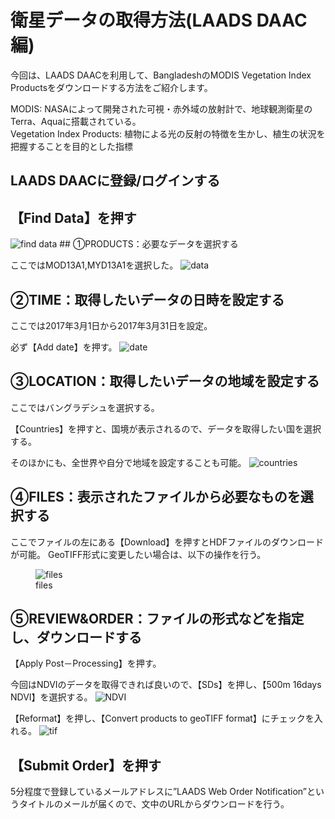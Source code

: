 # 衛星データの取得方法(LAADS DAAC編)

今回は、LAADS DAACを利用して、BangladeshのMODIS Vegetation Index Productsをダウンロードする方法をご紹介します。

MODIS: NASAによって開発された可視・赤外域の放射計で、地球観測衛星のTerra、Aquaに搭載されている。  
Vegetation Index Products:  植物による光の反射の特徴を生かし、植生の状況を把握することを目的とした指標 

## LAADS DAACに登録/ログインする

## 【Find Data】を押す
![find data](images/LD-1.png)
## ①PRODUCTS：必要なデータを選択する  

ここではMOD13A1,MYD13A1を選択した。
![data](images/LD-2.png)

## ②TIME：取得したいデータの日時を設定する

ここでは2017年3月1日から2017年3月31日を設定。

必ず【Add date】を押す。
![date](images/LD-3.png)

## ③LOCATION：取得したいデータの地域を設定する


ここではバングラデシュを選択する。

【Countries】を押すと、国境が表示されるので、データを取得したい国を選択する。

そのほかにも、全世界や自分で地域を設定することも可能。
![countries](images/LD-4.png)

## ④FILES：表示されたファイルから必要なものを選択する

ここでファイルの左にある【Download】を押すとHDFファイルのダウンロードが可能。
GeoTIFF形式に変更したい場合は、以下の操作を行う。

![files](images/LD-5.png)

## ⑤REVIEW&ORDER：ファイルの形式などを指定し、ダウンロードする

【Apply Post－Processing】を押す。

今回はNDVIのデータを取得できれば良いので、【SDs】を押し、【500m 16days NDVI】を選択する。
![NDVI](images/LD-6.png)

【Reformat】を押し、【Convert products to geoTIFF format】にチェックを入れる。
![tif](images/LD-7.png)

## 【Submit Order】を押す

5分程度で登録しているメールアドレスに"LAADS Web Order Notification"というタイトルのメールが届くので、文中のURLからダウンロードを行う。

